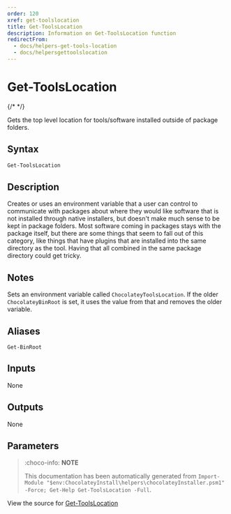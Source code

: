 ---
order: 120
xref: get-toolslocation
title: Get-ToolsLocation
description: Information on Get-ToolsLocation function
redirectFrom:
  - docs/helpers-get-tools-location
  - docs/helpersgettoolslocation
---

# Get-ToolsLocation

{/* <!-- This documentation is automatically generated from https://github.com/chocolatey/choco/blob/master/src/chocolatey.resources/helpers/functions/Get-ToolsLocation.ps1 using https://github.com/chocolatey/choco/blob/master/GenerateDocs.ps1. Contributions are welcome at the original location(s). --> */}

Gets the top level location for tools/software installed outside of
package folders.

## Syntax

~~~powershell
Get-ToolsLocation
~~~

## Description

Creates or uses an environment variable that a user can control to
communicate with packages about where they would like software that is
not installed through native installers, but doesn't make much sense
to be kept in package folders. Most software coming in packages stays
with the package itself, but there are some things that seem to fall
out of this category, like things that have plugins that are installed
into the same directory as the tool. Having that all combined in the
same package directory could get tricky.

## Notes

Sets an environment variable called `ChocolateyToolsLocation`. If the
older `ChocolateyBinRoot` is set, it uses the value from that and
removes the older variable.

## Aliases

`Get-BinRoot`


## Inputs

None

## Outputs

None

## Parameters
 



<Xref title="Function Reference" value="powershell-reference" />

> :choco-info: **NOTE**
>
> This documentation has been automatically generated from `Import-Module "$env:ChocolateyInstall\helpers\chocolateyInstaller.psm1" -Force; Get-Help Get-ToolsLocation -Full`.

View the source for [Get-ToolsLocation](https://github.com/chocolatey/choco/blob/master/src/chocolatey.resources/helpers/functions/Get-ToolsLocation.ps1)
